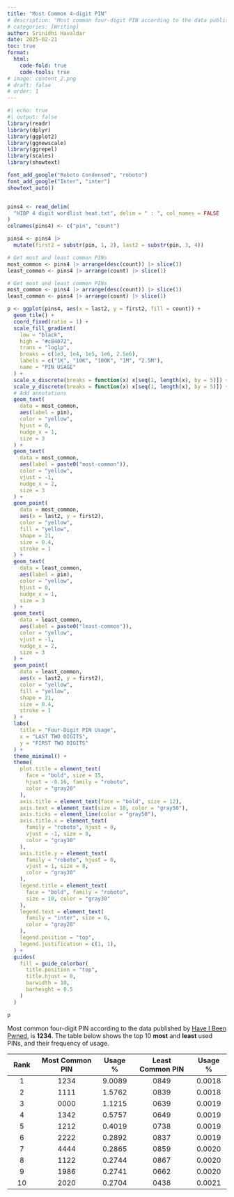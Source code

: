 ```yaml
---
title: "Most Common 4-digit PIN"
# description: "Most common four-digit PIN according to the data published by [Have I Been Pwned](https://haveibeenpwned.com/)"
# categories: [Writing]
author: Srinidhi Havaldar
date: 2025-02-21
toc: true
format:
  html: 
    code-fold: true
    code-tools: true
# image: content_2.png
# draft: false
# order: 1
---
```

```R
#| echo: true
#| output: false
library(readr)
library(dplyr)
library(ggplot2)
library(ggnewscale)
library(ggrepel)
library(scales)
library(showtext)

font_add_google("Roboto Condensed", "roboto")
font_add_google("Inter", "inter")
showtext_auto()


pins4 <- read_delim(
  "HIBP 4 digit wordlist heat.txt", delim = " : ", col_names = FALSE
)
colnames(pins4) <- c("pin", "count")

pins4 <- pins4 |>
  mutate(first2 = substr(pin, 1, 2), last2 = substr(pin, 3, 4))

# Get most and least common PINs
most_common <- pins4 |> arrange(desc(count)) |> slice(1)
least_common <- pins4 |> arrange(count) |> slice(1)

# Get most and least common PINs
most_common <- pins4 |> arrange(desc(count)) |> slice(1)
least_common <- pins4 |> arrange(count) |> slice(1)

p <- ggplot(pins4, aes(x = last2, y = first2, fill = count)) +
  geom_tile() +
  coord_fixed(ratio = 1) +
  scale_fill_gradient(
    low = "black",
    high = "#c84072",
    trans = "log1p",
    breaks = c(1e3, 1e4, 1e5, 1e6, 2.5e6),
    labels = c("1K", "10K", "100K", "1M", "2.5M"),
    name = "PIN USAGE"
  ) +
  scale_x_discrete(breaks = function(x) x[seq(1, length(x), by = 5)]) +
  scale_y_discrete(breaks = function(x) x[seq(1, length(x), by = 5)]) +
  # Add annotations
  geom_text(
    data = most_common,
    aes(label = pin),
    color = "yellow",
    hjust = 0,
    nudge_x = 1,
    size = 3
  ) +
  geom_text(
    data = most_common,
    aes(label = paste0("most-common")),
    color = "yellow",
    vjust = -1,
    nudge_x = 2,
    size = 3
  ) +
  geom_point(
    data = most_common,
    aes(x = last2, y = first2),
    color = "yellow",
    fill = "yellow",
    shape = 21,
    size = 0.4,
    stroke = 1
  ) +
  geom_text(
    data = least_common,
    aes(label = pin),
    color = "yellow",
    hjust = 0,
    nudge_x = 1,
    size = 3
  ) +
  geom_text(
    data = least_common,
    aes(label = paste0("least-common")),
    color = "yellow",
    vjust = -1,
    nudge_x = 2,
    size = 3
  ) +
  geom_point(
    data = least_common,
    aes(x = last2, y = first2),
    color = "yellow",
    fill = "yellow",
    shape = 21,
    size = 0.4,
    stroke = 1
  ) +
  labs(
    title = "Four-Digit PIN Usage",
    x = "LAST TWO DIGITS",
    y = "FIRST TWO DIGITS"
  ) +
  theme_minimal() +
  theme(
    plot.title = element_text(
      face = "bold", size = 15,
      hjust = -0.16, family = "roboto",
      color = "gray20"
    ),
    axis.title = element_text(face = "bold", size = 12),
    axis.text = element_text(size = 10, color = "gray50"),
    axis.ticks = element_line(color = "gray50"),
    axis.title.x = element_text(
      family = "roboto", hjust = 0,
      vjust = -1, size = 8,
      color = "gray30"
    ),
    axis.title.y = element_text(
      family = "roboto", hjust = 0,
      vjust = 1, size = 8,
      color = "gray30"
    ),
    legend.title = element_text(
      face = "bold", family = "roboto",
      size = 10, color = "gray30"
    ),
    legend.text = element_text(
      family = "inter", size = 6,
      color = "gray20"
    ),
    legend.position = "top",
    legend.justification = c(1, 1),
  ) +
  guides(
    fill = guide_colorbar(
      title.position = "top",
      title.hjust = 0,
      barwidth = 10,
      barheight = 0.5
    )
  )

p
```

Most common four-digit PIN according to the data published by [Have I Been Pwned](https://haveibeenpwned.com/), is **1234**. The table below shows the top 10 **most** and **least** used PINs, and their frequency of usage.

| **Rank** | **Most Common PIN** | **Usage %** | **Least Common PIN** | **Usage %** |
|:---------:|:--------------------:|:-----------:|:-------------------:|:-----------:|
| 1       | 1234               | 9.0089    | 0849              | 0.0018    |
| 2       | 1111               | 1.5762    | 0839              | 0.0018    |
| 3       | 0000               | 1.1215    | 0639              | 0.0019    |
| 4       | 1342               | 0.5757    | 0649              | 0.0019    |
| 5       | 1212               | 0.4019    | 0738              | 0.0019    |
| 6       | 2222               | 0.2892    | 0837              | 0.0019    |
| 7       | 4444               | 0.2865    | 0859              | 0.0020    |
| 8       | 1122               | 0.2744    | 0867              | 0.0020    |
| 9       | 1986               | 0.2741    | 0662              | 0.0020    |
| 10      | 2020               | 0.2704    | 0438              | 0.0021    |